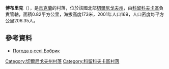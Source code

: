 {{coord|51|54|59|N|32|43|45|E|scale:100000|display=title}}

'''博布里克'''（{{lang-uk|Бобрик}}），是[[烏克蘭|烏克蘭]]的村落，位於該國北部[[切爾尼戈夫州|切爾尼戈夫州]]，由[[科留科夫卡區|科留科夫卡區]]負責管轄，面積0.82平方公里，海拔高度173米，2001年人口169，人口密度每平方公里206.35人。

==參考資料==
* [http://weather.in.ua/ua/chernigovskaja/1526 Погода в селі Бобрик] {{Wayback|url=http://weather.in.ua/ua/chernigovskaja/1526 |date=20160305115833 }}

[[Category:切爾尼戈夫州村落|Category:切爾尼戈夫州村落]]
[[Category:科留科夫卡區村落|Category:科留科夫卡區村落]]


{{Chernihiv-geo-stub}}